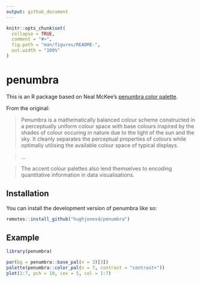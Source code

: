 ```yaml
---
output: github_document
---
```


<!-- README.md is generated from README.Rmd. Please edit that file -->

```r
knitr::opts_chunk$set(
  collapse = TRUE,
  comment = "#>",
  fig.path = "man/figures/README-",
  out.width = "100%"
)
```

# penumbra

<!-- badges: start -->
<!-- badges: end -->

This is an R package based on Neal McKee's [penumbra color palette](https://github.com/nealmckee/penumbra/).

From the original:

>Penumbra is a mathematically balanced colour scheme constructed in a
perceptually uniform colour space with base colours inspired by the shades of
colour occuring in nature due to the light of the sun and the sky. It cleanly
separates the perceptual properties of colours while optimally utilising the
available colour space of typical displays.

> ...

> The accent colour palettes also lend themselves to encoding quantitative 
information in data visualisations.

## Installation

You can install the development version of penumbra like so:

``` r
remotes::install_github("hughjonesd/penumbra")
```

## Example

```r
library(penumbra)

par(bg = penumbra::base_pal(n = 3)[3])
palette(penumbra::color_pal(n = 7, contrast = "contrast+"))
plot(1:7, pch = 19, cex = 5, col = 1:7)
```
